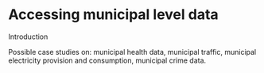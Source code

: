 # Accessing municipal level data
Introduction 

Possible case studies on: municipal health data, municipal traffic, municipal electricity provision and consumption, municipal crime data. 

